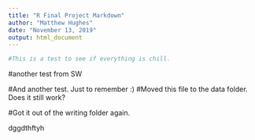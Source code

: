 ```yaml
---
title: "R Final Project Markdown"
author: "Matthew Hughes"
date: "November 13, 2019"
output: html_document
---
```


```r
#This is a test to see if everything is chill. 
```
#another test from SW

#And another test. Just to remember :)
#Moved this file to the data folder. Does it still work?

#Got it out of the writing folder again.

dggdthftyh